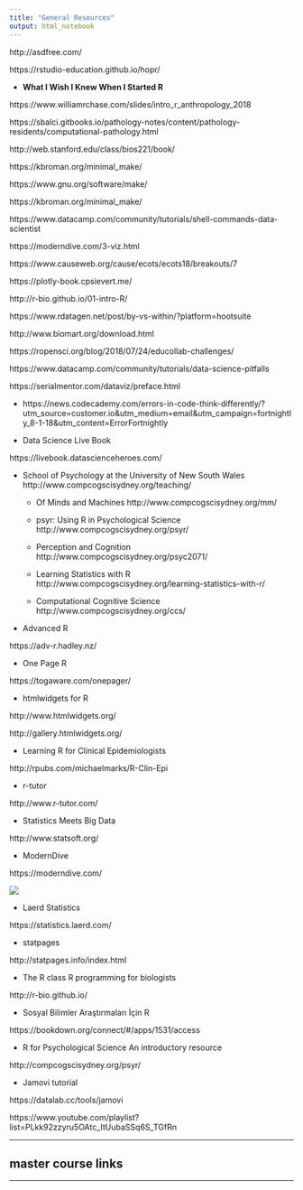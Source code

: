 ```yaml
---
title: "General Resources"
output: html_notebook
---
```


http://asdfree.com/

https://rstudio-education.github.io/hopr/


- **What I Wish I Knew When I Started R**  

https://www.williamrchase.com/slides/intro_r_anthropology_2018




https://sbalci.gitbooks.io/pathology-notes/content/pathology-residents/computational-pathology.html

http://web.stanford.edu/class/bios221/book/

https://kbroman.org/minimal_make/

https://www.gnu.org/software/make/

https://kbroman.org/minimal_make/


https://www.datacamp.com/community/tutorials/shell-commands-data-scientist

https://moderndive.com/3-viz.html

https://www.causeweb.org/cause/ecots/ecots18/breakouts/7

https://plotly-book.cpsievert.me/

http://r-bio.github.io/01-intro-R/

https://www.rdatagen.net/post/by-vs-within/?platform=hootsuite

http://www.biomart.org/download.html

https://ropensci.org/blog/2018/07/24/educollab-challenges/



https://www.datacamp.com/community/tutorials/data-science-pitfalls


https://serialmentor.com/dataviz/preface.html


- https://news.codecademy.com/errors-in-code-think-differently/?utm_source=customer.io&utm_medium=email&utm_campaign=fortnightly_8-1-18&utm_content=ErrorFortnightly




- Data Science Live Book

https://livebook.datascienceheroes.com/

- School of Psychology at the University of New South Wales http://www.compcogscisydney.org/teaching/

   - Of Minds and Machines
http://www.compcogscisydney.org/mm/

   - psyr: Using R in Psychological Science
http://www.compcogscisydney.org/psyr/


   - Perception and Cognition
http://www.compcogscisydney.org/psyc2071/

   - Learning Statistics with R
http://www.compcogscisydney.org/learning-statistics-with-r/

   - Computational Cognitive Science
http://www.compcogscisydney.org/ccs/


- Advanced R

https://adv-r.hadley.nz/

- One Page R

https://togaware.com/onepager/

- htmlwidgets for R

http://www.htmlwidgets.org/

http://gallery.htmlwidgets.org/

- Learning R for Clinical Epidemiologists

http://rpubs.com/michaelmarks/R-Clin-Epi

- r-tutor

http://www.r-tutor.com/

- Statistics Meets Big Data

http://www.statsoft.org/

- ModernDive

https://moderndive.com/

![](https://moderndive.com/images/flowcharts/flowchart/flowchart.002.png)

- Laerd Statistics

https://statistics.laerd.com/

- statpages

http://statpages.info/index.html

- The R class R programming for biologists

http://r-bio.github.io/

- Sosyal Bilimler Araştırmaları İçin R

https://bookdown.org/connect/#/apps/1531/access

- R for Psychological Science An introductory resource

http://compcogscisydney.org/psyr/


- Jamovi tutorial

https://datalab.cc/tools/jamovi

https://www.youtube.com/playlist?list=PLkk92zzyru5OAtc_ItUubaSSq6S_TGfRn


---

## master course links







---




